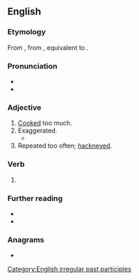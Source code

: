 ==English==

===Etymology===
From {{inh|en|enm|overdon}}, from {{inh|en|ang|oferdōn}}, equivalent to {{prefix|en|over|done}}.

===Pronunciation===
* {{IPA|en|/ovəɹˈdʌn/}}
* {{audio|en|LL-Q1860 (eng)-Vealhurl-overdone.wav|Audio (RP)}}

===Adjective===
{{en-adj}}

# [[cook|Cooked]] too much.
# Exaggerated.
#* {{quote-book|en|year=1997|author=Lawrence Norfolk|title=The Pope's Rhinoceros|passage=There are lots of pauses and little detours, hitchings-up of their smocks, inspection of the soles of their feet, some rather '''overdone''' limping.}}
# Repeated too often; [[hackneyed]].

===Verb===
{{head|en|verb form}}

# {{inflection of|en|overdo||past|part}}

===Further reading===
* {{R:Webster 1828}}
* {{R:OneLook}}

===Anagrams===
* {{anagrams|en|a=deenoorv|done over}}

[[Category:English irregular past participles]]